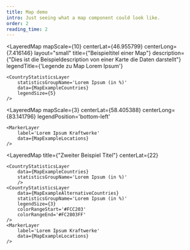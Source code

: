 ---
title: Map demo
intro: Just seeing what a map component could look like.
order: 2
reading_time: 2
---


<LayeredMap
    mapScale={10}
    centerLat={46.955799}
    centerLong={7.416146}
    layout="small"
    title={"Beispieltitel einer Map"}
    description={"Dies ist die Beispieldescription von einer Karte die Daten darstellt"}
    legendTitle={'Legende zu Map Lorem Ipsum'}
>
    <CountryStatisticsLayer
        statisticsGroupName='Lorem Ipsum (in %)'
        data={MapExampleCountries}
        legendSize={5}
    />
</LayeredMap>

<LayeredMap
    mapScale={3}
    centerLat={58.405388}
    centerLong={83.141796}
    legendPosition='bottom-left'
>
    <MarkerLayer
        label='Lorem Ipsum Kraftwerke'
        data={MapExampleLocations}
    />
</LayeredMap>

<LayeredMap
    title={"Zweiter Beispiel Titel"}
    centerLat={22}
>
    <CountryStatisticsLayer
        data={MapExampleCountries}
        statisticsGroupName='Lorem Ipsum (in %)'
        />
    <CountryStatisticsLayer
        data={MapExampleAlternativeCountries}
        statisticsGroupName='Lorem Ipsum (in %)'
        legendSize={3}
        colorRangeStart='#FCC203'
        colorRangeEnd='#FC2803FF'
    />
    <MarkerLayer
        label='Lorem Ipsum Kraftwerke'
        data={MapExampleLocations}
    />
</LayeredMap>


